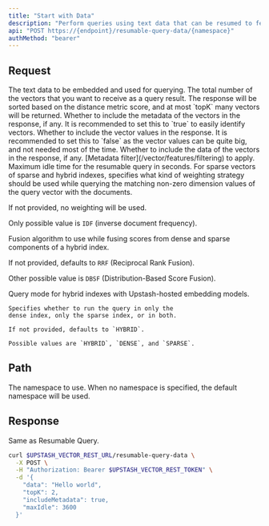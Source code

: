 ```yaml
---
title: "Start with Data"
description: "Perform queries using text data that can be resumed to fetch additional results."
api: "POST https://{endpoint}/resumable-query-data/{namespace}"
authMethod: "bearer"
---
```


## Request

<ParamField body="data" type="string" required>
  The text data to be embedded and used for querying.
</ParamField>

<ParamField body="topK" type="number" default="10">
  The total number of the vectors that you want to receive as a query result.
  The response will be sorted based on the distance metric score, and at most
  `topK` many vectors will be returned.
</ParamField>

<ParamField body="includeMetadata" type="boolean" default="false">
  Whether to include the metadata of the vectors in the response, if any. It is
  recommended to set this to `true` to easily identify vectors.
</ParamField>

<ParamField body="includeVectors" type="boolean" default="false">
  Whether to include the vector values in the response. It is recommended to set
  this to `false` as the vector values can be quite big, and not needed most of
  the time.
</ParamField>

<ParamField body="includeData" type="boolean" default="false">
  Whether to include the data of the vectors in the response, if any.
</ParamField>

<ParamField body="filter" type="string" default="">
  [Metadata filter](/vector/features/filtering) to apply.
</ParamField>

<ParamField body="maxIdle" type="number">
  Maximum idle time for the resumable query in seconds.
</ParamField>

<ParamField body="weightingStrategy" type="string">
  For sparse vectors of sparse and hybrid indexes, specifies what kind of
  weighting strategy should be used while querying the matching non-zero
  dimension values of the query vector with the documents.

  If not provided, no weighting will be used.

  Only possible value is `IDF` (inverse document frequency).
</ParamField>

<ParamField body="fusionAlgorithm" type="string">
  Fusion algorithm to use while fusing scores
  from dense and sparse components of a hybrid index.

  If not provided, defaults to `RRF` (Reciprocal Rank Fusion).

  Other possible value is `DBSF` (Distribution-Based Score Fusion).
</ParamField>

<ParamField body="queryMode" type="string">
    Query mode for hybrid indexes with Upstash-hosted
    embedding models.

    Specifies whether to run the query in only the
    dense index, only the sparse index, or in both.

    If not provided, defaults to `HYBRID`.

    Possible values are `HYBRID`, `DENSE`, and `SPARSE`.
</ParamField>

## Path

<ParamField path="namespace" type="string" default="">
  The namespace to use. When no namespace is specified, the default namespace
  will be used.
</ParamField>

## Response

Same as Resumable Query.

<RequestExample>

```sh curl
curl $UPSTASH_VECTOR_REST_URL/resumable-query-data \
  -X POST \
  -H "Authorization: Bearer $UPSTASH_VECTOR_REST_TOKEN" \
  -d '{
    "data": "Hello world",
    "topK": 2,
    "includeMetadata": true,
    "maxIdle": 3600
  }'
```

</RequestExample>
